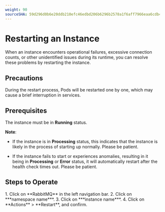 ```yaml
---
weight: 90
sourceSHA: 59d296d0b6e20ddb210efc46edbd206b6296b2578a1f6aff7966eaa6cdb44e0b
---
```


# Restarting an Instance

When an instance encounters operational failures, excessive connection counts, or other unidentified issues during its runtime, you can resolve these problems by restarting the instance.

## Precautions

During the restart process, Pods will be restarted one by one, which may cause a brief interruption in services.

## Prerequisites

The instance must be in **Running** status.

**Note**:

- If the instance is in **Processing** status, this indicates that the instance is likely in the process of starting up normally. Please be patient.

- If the instance fails to start or experiences anomalies, resulting in it being in **Processing** or **Error** status, it will automatically restart after the health check times out. Please be patient.

## Steps to Operate

<Tabs>
  <Tab label="Web Console">
    1. Click on **RabbitMQ** in the left navigation bar.
    2. Click on ***namespace name***.
    3. Click on ***instance name***.
    4. Click on **Actions** > **Restart**, and confirm.
  </Tab>
</Tabs>
